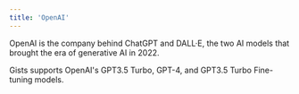 ```yaml
---
title: 'OpenAI'
---
```


OpenAI is the company behind ChatGPT and DALL·E, the two AI models that brought the era of generative AI in 2022.

Gists supports OpenAI's GPT3.5 Turbo, GPT-4, and GPT3.5 Turbo Fine-tuning models.